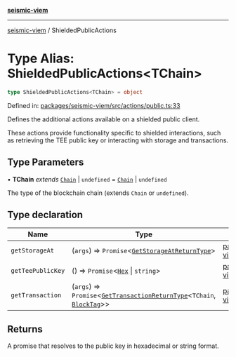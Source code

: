 [**seismic-viem**](/seismic-viem/README.mdx)

---

[seismic-viem](/seismic-viem/globals.mdx) / ShieldedPublicActions

# Type Alias: ShieldedPublicActions\<TChain\>

```ts
type ShieldedPublicActions<TChain> = object
```

Defined in: [packages/seismic-viem/src/actions/public.ts:33](https://github.com/SeismicSystems/seismic-client/blob/300c8753de1f4a82b4ad878ae2bf31226abf8257/packages/seismic-viem/src/actions/public.ts#L33)

Defines the additional actions available on a shielded public client.

These actions provide functionality specific to shielded interactions,
such as retrieving the TEE public key or interacting with storage and transactions.

## Type Parameters

• **TChain** _extends_ [`Chain`](https://github.com/wevm/viem) \| `undefined` = [`Chain`](https://github.com/wevm/viem) \| `undefined`

The type of the blockchain chain (extends `Chain` or `undefined`).

## Type declaration

| Name                                           | Type                                                                                                                                        | Defined in                                                                                                                                                                                       |
| ---------------------------------------------- | ------------------------------------------------------------------------------------------------------------------------------------------- | ------------------------------------------------------------------------------------------------------------------------------------------------------------------------------------------------ |
| <a id="getstorageat"></a> `getStorageAt`       | (`args`) => `Promise`\<[`GetStorageAtReturnType`](https://github.com/wevm/viem)\>                                                           | [packages/seismic-viem/src/actions/public.ts:37](https://github.com/SeismicSystems/seismic-client/blob/300c8753de1f4a82b4ad878ae2bf31226abf8257/packages/seismic-viem/src/actions/public.ts#L37) |
| <a id="getteepublickey"></a> `getTeePublicKey` | () => `Promise`\<[`Hex`](https://github.com/wevm/viem) \| `string`\>                                                                        | [packages/seismic-viem/src/actions/public.ts:36](https://github.com/SeismicSystems/seismic-client/blob/300c8753de1f4a82b4ad878ae2bf31226abf8257/packages/seismic-viem/src/actions/public.ts#L36) |
| <a id="gettransaction"></a> `getTransaction`   | (`args`) => `Promise`\<[`GetTransactionReturnType`](https://github.com/wevm/viem)\<`TChain`, [`BlockTag`](https://github.com/wevm/viem)\>\> | [packages/seismic-viem/src/actions/public.ts:40](https://github.com/SeismicSystems/seismic-client/blob/300c8753de1f4a82b4ad878ae2bf31226abf8257/packages/seismic-viem/src/actions/public.ts#L40) |

## Returns

A promise that resolves to the public key in hexadecimal or string format.

